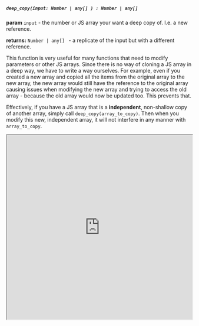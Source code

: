 

##### `deep_copy(input: Number | any[] ) : Number | any[]`

**param** `input` - the number or JS array your want a deep copy of. I.e. a new reference. 

**returns:** `Number | any[] ` - a replicate of the input but with a different reference.

This function is very useful for many functions that need to modify parameters or other JS arrays. Since there is no way of cloning a JS array in a deep way, we have to write a way ourselves. For example, even if you created a new array and copied all the items from the original array to the new array, the new array would still have the reference to the original array causing issues when modifying the new array and trying to access the old array - because the old array would now be updated too. This prevents that.

Effectively, if you have a JS array that is a **independent**, non-shallow copy of another array, simply call `deep_copy(array_to_copy)`. Then when you modify this new, independent array, it will not interfere in any manner with `array_to_copy`. 



<iframe src="https://hlab.app/s/docs/hbook_deep_copy"
    width="100%"
    height="500px">
</iframe>